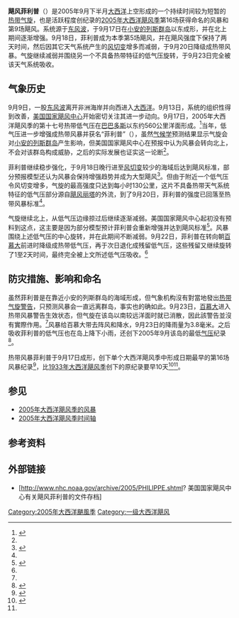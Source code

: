 {{noteTA
|G1=地名
}}
{{Infobox Hurricane
| Name=飓风菲利普<br />{{lang|en|Hurricane Philippe}}
| Type= 飓风
| Year=2005
| Basin=Atl
| Image location=Hurricane Philippe on September 18 2005.jpg
| Image name=正处最高强度的飓风菲利普
| Formed=2005年9月17日
| Dissipated=2005年9月23日
| 1-min winds=70
| Pressure=985
| Damages=Minimal
| Inflated=
| Fatalities=无报道
| Areas=[[百慕大|百慕大]]
| Hurricane season=[[2005年大西洋飓风季|2005年大西洋飓风季]]
}}
'''飓风菲利普'''（{{lang-en|Hurricane Philippe}}）是2005年9月下半月[[大西洋|大西洋]]上空形成的一个持续时间较为短暂的[[热带气旋|热带气旋]]，也是活跃程度创纪录的[[2005年大西洋飓风季|2005年大西洋飓风季]]第16场获得命名的风暴和第9场飓风。系统源于[[东风波|东风波]]，于9月17日在[[小安的列斯群岛|小安的列斯群岛]]以东成形，并在北上期间逐渐增强。9月18日，菲利普成为本季第5场飓风，并在飓风强度下保持了两天时间，然后因其它天气系统产生的[[风切变|风切变]]增多而减弱，于9月20日降级成热带风暴。气旋继续减弱并围绕另一个不具备热带特征的低气压旋转，于9月23日完全被该天气系统吸收。

== 气象历史 ==
{{storm path|Philippe 2005 track.png}}
9月9日，一股[[东风波|东风波]]离开非洲海岸并向西进入[[大西洋|大西洋]]。9月13日，系统的组织性得到改善，[[国家飓风中心|美国国家飓风中心]]开始密切关注其进一步动向。9月17日，2005年大西洋飓风季的第十七号热带低气压在[[巴巴多斯|巴巴多斯]]以东约560公里洋面形成。<ref name="PhilippeTCR">{{cite report | author = National Hurricane Center | title = Tropical Cyclone Report: Hurricane Philippe | publisher = NOAA | archiveurl = https://web.archive.org/web/20151002011739/http://www.nhc.noaa.gov/data/tcr/AL172005_Philippe.pdf | deadurl = no | accessdate = 2015-12-16 | format = PDF | url = http://www.nhc.noaa.gov/data/tcr/AL172005_Philippe.pdf | archivedate = 2015-10-02 | date =  }}</ref>当年，低气压进一步增强成热带风暴并获名“菲利普”（{{lang|en|Philippe}}），虽然[[气候学|气候学]]预测结果显示气旋会对[[小安的列斯群岛|小安的列斯群岛]]产生影响，但美国国家飓风中心在预报中认为风暴会转向北上，不会对该群岛构成威胁，之后的实际发展也证实这一论断<ref name="PhilippeTCR"/>。

菲利普继续稳步强化，于9月18日晚行进至[[风切变|风切变]]较少的海域后达到飓风标准，部分预报模型还认为风暴会保持增强趋势并成为大型飓风<ref name="NHC-disc10">{{cite report | author = National Hurricane Center | title = Discussion for Hurricane Philippe, 5:00 a.m. EDT, September 19, 2005 | publisher = NOAA | accessdate = 2015-12-16 | archiveurl = https://web.archive.org/web/20151002110901/http://www.nhc.noaa.gov/archive/2005/dis/al172005.discus.010.shtml | deadurl = no | url = http://www.nhc.noaa.gov/archive/2005/dis/al172005.discus.010.shtml | archivedate = 2015-10-02 | date =  }}</ref>。但由于附近一个低气压令风切变增多，气旋的最高强度只达到每小时130公里，这片不具备热带天气系统特征的低气压部分源自[[飓风丽塔|飓风丽塔]]的外流，到了9月20日，菲利普的强度已回落至热带风暴标准<ref name="PhilippeTCR" />。

气旋继续北上，从低气压边缘掠过后继续逐渐减弱。美国国家飓风中心起初没有预料到这点，这主要是因为部分模型预计菲利普会重新增强并达到飓风标准<ref name="NHC-disc17">{{cite report | author = National Hurricane Center | title = Discussion for Tropical Storm Philippe, 11:00 a.m. EDT, September 21, 2005 | publisher = NOAA | accessdate = 2015-12-16 | url = http://www.nhc.noaa.gov/archive/2005/dis/al172005.discus.017.shtml | archivedate = 2015-10-02 | archiveurl = https://web.archive.org/web/20151002110930/http://www.nhc.noaa.gov/archive/2005/dis/al172005.discus.017.shtml | deadurl = no | date =  }}</ref>。风暴围绕上述低气压的中心旋转，并在此期间不断减弱。9月22日，菲利普在转向朝[[百慕大|百慕大]]前进时降级成热带低气压，再于次日退化成残留低气压，这些残留又继续旋转了1至2天时间，最终完全被上文所述低气压吸收。<ref name="PhilippeTCR" />

== 防灾措施、影响和命名 ==
虽然菲利普是在靠近小安的列斯群岛的海域形成，但气象机构沒有對當地發出[[热带气旋警告|热带气旋警告]]，只预测风暴会一直远离群岛，事实也的确如此。9月23日，[[百慕大|百慕大]]进入热带风暴警告生效状态，但气旋在该岛以南较远洋面时就已消散，因此該警告並沒有實際作用。<ref name="PhilippeTCR" />风暴给百慕大带去阵风和降水，9月23日的降雨量为3.8毫米。之后吸收菲利普的低气压也在岛上降下小雨，还创下2005年9月该岛的最低[[气压|气压]]纪录<ref>{{cite web | author = Bermuda Weather Service | year = 2005 | title = Weather Summary for September 2005 | deadurl = yes | archiveurl = https://web.archive.org/web/20120208145024/http://www.weather.bm/data/2005-09.html | accessdate = 2012-02-08 | url = http://www.weather.bm/data/2005-09.html | archivedate = 2012-02-08 }}</ref>。

热带风暴菲利普于9月17日成形，创下单个大西洋飓风季中形成日期最早的第16场风暴纪录<ref name="HURDAT">{{cite web | author = National Hurricane Center | archiveurl = https://web.archive.org/web/20151122222210/http://www.nhc.noaa.gov/data/hurdat/hurdat2-1851-2014-060415.txt | author2 = Hurricane Research Division | title = Atlantic hurricane best track (HURDAT version 2) | accessdate = 2015-12-10 | deadurl = no | url = http://www.nhc.noaa.gov/data/hurdat/hurdat2-1851-2014-060415.txt | publisher = United States National Oceanic and Atmospheric Administration | date = 2015-06-04 | archivedate = 2015-11-22 | format = TXT }}</ref>，比[[1933年大西洋飓风季|1933年大西洋飓风季]]创下的原纪录要早10天<ref>{{cite report | author = Richard J. Pasch | author2 = Edward N. Rappaport | archiveurl = https://web.archive.org/web/20131126075456/http://www.aoml.noaa.gov/general/lib/lib1/nhclib/mwreviews/1933.pdf | deadurl = no | accessdate = 2015-12-15 | title = Atlantic Hurricane Season of 1933 | archivedate = 2013-11-26 | format = PDF | url = http://www.aoml.noaa.gov/general/lib/lib1/nhclib/mwreviews/1933.pdf | date =  }}</ref><ref name="HURDAT" />。

== 参见 ==
{{Portal|热带气旋}}
* [[2005年大西洋飓风季的风暴|2005年大西洋飓风季的风暴]]
* [[2005年大西洋飓风季时间轴|2005年大西洋飓风季时间轴]]

== 参考资料 ==
{{reflist|colwidth=30em}}

== 外部链接 ==
{{Commons cat|Hurricane Philippe (2005)}}
* [http://www.nhc.noaa.gov/archive/2005/PHILIPPE.shtml? 美国国家飓风中心有关飓风菲利普的文件存档]{{Wayback|url=http://www.nhc.noaa.gov/archive/2005/PHILIPPE.shtml |date=20151001230801 }}

{{2005 Atlantic hurricane season buttons}}

{{DEFAULTSORT:Philippe (2005)}}
[[Category:2005年大西洋颶風季|Category:2005年大西洋颶風季]]
[[Category:一级大西洋飓风|Category:一级大西洋飓风]]
{{Good article}}